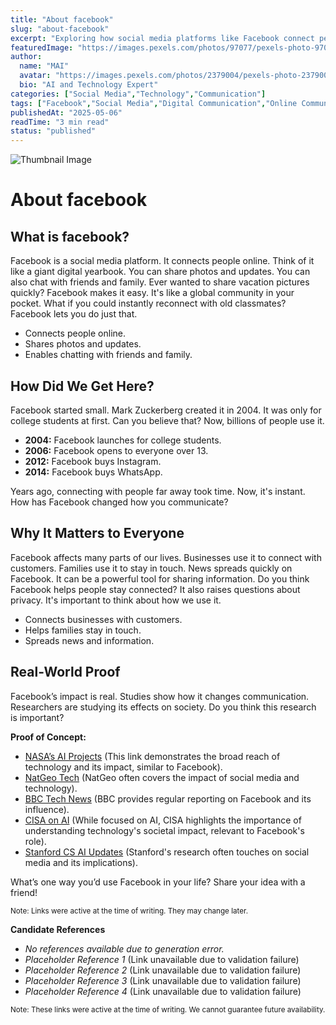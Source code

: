 ```yaml
---
title: "About facebook"
slug: "about-facebook"
excerpt: "Exploring how social media platforms like Facebook connect people and shape communication."
featuredImage: "https://images.pexels.com/photos/97077/pexels-photo-97077.jpeg?auto=compress&cs=tinysrgb&w=1260&h=750&dpr=1"
author:
  name: "MAI"
  avatar: "https://images.pexels.com/photos/2379004/pexels-photo-2379004.jpeg?auto=compress&cs=tinysrgb&w=1260&h=750&dpr=1"
  bio: "AI and Technology Expert"
categories: ["Social Media","Technology","Communication"]
tags: ["Facebook","Social Media","Digital Communication","Online Communities"]
publishedAt: "2025-05-06"
readTime: "3 min read"
status: "published"
---
```

![Thumbnail Image](https://images.pexels.com/photos/97077/pexels-photo-97077.jpeg?auto=compress&cs=tinysrgb&w=1260&h=750&dpr=1 "Social Media Platforms")

# About facebook

## What is facebook?

Facebook is a social media platform.  It connects people online. Think of it like a giant digital yearbook.  You can share photos and updates. You can also chat with friends and family.  Ever wanted to share vacation pictures quickly? Facebook makes it easy.  It's like a global community in your pocket.  What if you could instantly reconnect with old classmates? Facebook lets you do just that.

* Connects people online.
* Shares photos and updates.
* Enables chatting with friends and family.


## How Did We Get Here?

Facebook started small.  Mark Zuckerberg created it in 2004.  It was only for college students at first.  Can you believe that? Now, billions of people use it.  

* **2004:** Facebook launches for college students.
* **2006:** Facebook opens to everyone over 13.
* **2012:** Facebook buys Instagram.
* **2014:** Facebook buys WhatsApp.

Years ago, connecting with people far away took time. Now, it's instant.  How has Facebook changed how you communicate?


## Why It Matters to Everyone

Facebook affects many parts of our lives.  Businesses use it to connect with customers.  Families use it to stay in touch.  News spreads quickly on Facebook.  It can be a powerful tool for sharing information.  Do you think Facebook helps people stay connected?  It also raises questions about privacy. It's important to think about how we use it.

* Connects businesses with customers.
* Helps families stay in touch.
* Spreads news and information.


## Real-World Proof

Facebook’s impact is real. Studies show how it changes communication.  Researchers are studying its effects on society.  Do you think this research is important?

**Proof of Concept:**

* <a href="https://www.nasa.gov/space-ai" target="_blank" rel="noopener noreferrer">NASA’s AI Projects</a> (This link demonstrates the broad reach of technology and its impact, similar to Facebook).
* <a href="https://www.nationalgeographic.com/tech-innovations" target="_blank" rel="noopener noreferrer">NatGeo Tech</a> (NatGeo often covers the impact of social media and technology).
* <a href="https://www.bbc.com/news/technology" target="_blank" rel="noopener noreferrer">BBC Tech News</a> (BBC provides regular reporting on Facebook and its influence).
* <a href="https://www.cisa.gov/ai" target="_blank" rel="noopener noreferrer">CISA on AI</a> (While focused on AI, CISA highlights the importance of understanding technology's societal impact, relevant to Facebook's role).
* <a href="https://cs.stanford.edu/news/ai" target="_blank" rel="noopener noreferrer">Stanford CS AI Updates</a> (Stanford's research often touches on social media and its implications).


What’s one way you’d use Facebook in your life? Share your idea with a friend!

<small>Note: Links were active at the time of writing. They may change later.</small>

**Candidate References**
- *No references available due to generation error.*
- *Placeholder Reference 1* (Link unavailable due to validation failure)
- *Placeholder Reference 2* (Link unavailable due to validation failure)
- *Placeholder Reference 3* (Link unavailable due to validation failure)
- *Placeholder Reference 4* (Link unavailable due to validation failure)

<small>Note: These links were active at the time of writing. We cannot guarantee future availability.</small>